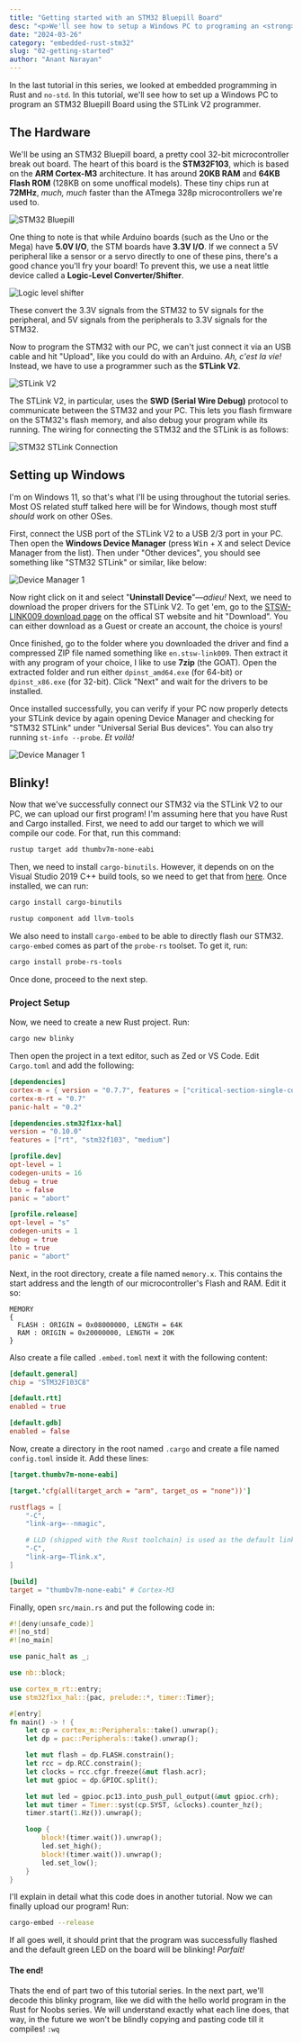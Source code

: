 ```yaml
---
title: "Getting started with an STM32 Bluepill Board"
desc: "<p>We'll see how to setup a Windows PC to programing an <strong>STM32 Bluepill Board</strong> with the <strong>STLink V2</strong> programmer. We'll also upload and test a simple blinky program.</p>"
date: "2024-03-26"
category: "embedded-rust-stm32"
slug: "02-getting-started"
author: "Anant Narayan"
---
```



In the last tutorial in this series, we looked at embedded programming in Rust and `no-std`. In this tutorial, we'll see how to set up a Windows PC to program an STM32 Bluepill Board using the STLink V2 programmer.

## The Hardware

We'll be using an STM32 Bluepill board, a pretty cool 32-bit microcontroller break out board. The heart of this board is the **STM32F103**, which is based on the **ARM Cortex-M3** architecture. It has around **20KB RAM** and **64KB Flash ROM** (128KB on some unoffical models). These tiny chips run at **72MHz**, *much, much* faster than the ATmega 328p microcontrollers we're used to.

<Image src="/images/embedded-rust-stm32/stm32.png"
       alt="STM32 Bluepill"
       caption="These breakout boards are pretty common and cost only $3-5!" />

One thing to note is that while Arduino boards (such as the Uno or the Mega) have **5.0V I/O**, the STM boards have **3.3V I/O**.
If we connect a 5V peripheral like a sensor or a servo directly to one of these pins, there's a good chance you'll fry your board! To prevent this, we use a neat little device called a **Logic-Level Converter/Shifter**.

<Image src="/images/embedded-rust-stm32/llc.png"
       alt="Logic level shifter"
       caption="The one pictured above is a 4-channel level shifter, meaning it can be used with 4 I/O peripherals!" />

These convert the 3.3V signals from the STM32 to 5V signals for the peripheral, and 5V signals from the peripherals to 3.3V signals for the STM32.

Now to program the STM32 with our PC, we can't just connect it via an USB cable and hit "Upload", like you could do with an Arduino. *Ah, c'est la vie!* Instead, we have to use a programmer such as the **STLink V2**.

<Image src="/images/embedded-rust-stm32/st-linkv2.png"
       alt="STLink V2"
       caption="The STLink V2 is a pretty cheap programmer+debugger for STM32/STM8 microcontroller boards." />

The STLink V2, in particular, uses the **SWD (Serial Wire Debug)** protocol to communicate between the STM32 and your PC. This lets you flash firmware on the STM32's flash memory, and also debug your program while its running. The wiring for connecting the STM32 and the STLink is as follows:

<Image src="/images/embedded-rust-stm32/stm32-stlink-connection.png"
       alt="STM32 STLink Connection"
       caption="" />

## Setting up Windows

I'm on Windows 11, so that's what I'll be using throughout the tutorial series. Most OS  related stuff talked here will be for Windows, though most stuff *should* work on other OSes.

First, connect the USB port of the STLink V2 to a USB 2/3 port in your PC. Then open the **Windows Device Manager** (press <kbd>Win</kbd> + <kbd>X</kbd> and select Device Manager from the list). Then under "Other devices", you should see something like "STM32 STLink" or similar, like below:

<Image src="/images/embedded-rust-stm32/device manager.png"
       alt="Device Manager 1"
       caption="" />

Now right click on it and select "**Uninstall Device**"—*adieu!* Next, we need to download the proper drivers for the STLink V2. To get 'em, go to the [STSW-LINK009 download page](https://www.st.com/en/development-tools/stsw-link009.html) on the offical ST website and hit "Download". You can either download as a Guest or create an account, the choice is yours!

Once finished, go to the folder where you downloaded the driver and find a compressed ZIP file named something like `en.stsw-link009`. Then extract it with any program of your choice, I like to use **7zip** (the GOAT). Open the extracted folder and run either `dpinst_amd64.exe` (for 64-bit) or `dpinst_x86.exe` (for 32-bit). Click "Next" and wait for the drivers to be installed.

Once installed successfully, you can verify if your PC now properly detects your STLink device by again opening Device Manager and checking for "STM32 STLink" under "Universal Serial Bus devices". You can also try running `st-info --probe`. *Et voilà!*

<Image src="/images/embedded-rust-stm32/device manager 2.png"
       alt="Device Manager 1"
       caption="The drivers are successfully installed, yay!" />

## Blinky!

Now that we've successfully connect our STM32 via the STLink V2 to our PC, we can upload our first program! I'm assuming here that you have Rust and Cargo installed. First, we need to add our target to which we will compile our code. For that, run this command:

```sh
rustup target add thumbv7m-none-eabi
```

Then, we need to install `cargo-binutils`. However, it depends on on the Visual Studio 2019 C++ build tools, so we need to get that from [here](https://visualstudio.microsoft.com/thank-you-downloading-visual-studio/?sku=BuildTools&rel=16). Once installed, we can run:

```sh
cargo install cargo-binutils

rustup component add llvm-tools
```

We also need to install `cargo-embed` to be able to directly flash our STM32. `cargo-embed` comes as part of the `probe-rs` toolset. To get it, run:

```sh
cargo install probe-rs-tools
```

Once done, proceed to the next step.

### Project Setup

Now, we need to create a new Rust project. Run:

```sh
cargo new blinky
```

Then open the project in a text editor, such as Zed or VS Code. Edit `Cargo.toml` and add the following:

```toml
[dependencies]
cortex-m = { version = "0.7.7", features = ["critical-section-single-core"] }
cortex-m-rt = "0.7"
panic-halt = "0.2"

[dependencies.stm32f1xx-hal]
version = "0.10.0"
features = ["rt", "stm32f103", "medium"]

[profile.dev]
opt-level = 1
codegen-units = 16
debug = true
lto = false
panic = "abort"

[profile.release]
opt-level = "s"
codegen-units = 1
debug = true
lto = true
panic = "abort"
```

Next, in the root directory, create a file named `memory.x`. This contains the start address and the length of our microcontroller's Flash and RAM. Edit it so:

```x
MEMORY
{
  FLASH : ORIGIN = 0x08000000, LENGTH = 64K
  RAM : ORIGIN = 0x20000000, LENGTH = 20K
}
```

Also create a file called `.embed.toml` next it with the following content:

```toml
[default.general]
chip = "STM32F103C8"

[default.rtt]
enabled = true

[default.gdb]
enabled = false
```

Now, create a directory in the root named `.cargo` and create a file named `config.toml` inside it. Add these lines:

```toml
[target.thumbv7m-none-eabi]

[target.'cfg(all(target_arch = "arm", target_os = "none"))']

rustflags = [
    "-C",
    "link-arg=--nmagic",

    # LLD (shipped with the Rust toolchain) is used as the default linker
    "-C",
    "link-arg=-Tlink.x",
]

[build]
target = "thumbv7m-none-eabi" # Cortex-M3
```

Finally, open `src/main.rs` and put the following code in:

```rust
#![deny(unsafe_code)]
#![no_std]
#![no_main]

use panic_halt as _;

use nb::block;

use cortex_m_rt::entry;
use stm32f1xx_hal::{pac, prelude::*, timer::Timer};

#[entry]
fn main() -> ! {
    let cp = cortex_m::Peripherals::take().unwrap();
    let dp = pac::Peripherals::take().unwrap();

    let mut flash = dp.FLASH.constrain();
    let rcc = dp.RCC.constrain();
    let clocks = rcc.cfgr.freeze(&mut flash.acr);
    let mut gpioc = dp.GPIOC.split();

    let mut led = gpioc.pc13.into_push_pull_output(&mut gpioc.crh);
    let mut timer = Timer::syst(cp.SYST, &clocks).counter_hz();
    timer.start(1.Hz()).unwrap();

    loop {
        block!(timer.wait()).unwrap();
        led.set_high();
        block!(timer.wait()).unwrap();
        led.set_low();
    }
}
```

I'll explain in detail what this code does in another tutorial. Now we can finally upload our program! Run:

```sh
cargo-embed --release
```

If all goes well, it should print that the program was successfully flashed and the default green LED on the board will be blinking! *Parfait!*

#### The end!

Thats the end of part two of this tutorial series. In the next part, we'll decode this blinky program, like we did with the hello world program in the Rust for Noobs series. We will understand exactly what each line does, that way, in the future we won't be blindly copying and pasting code till it compiles! `:wq`
